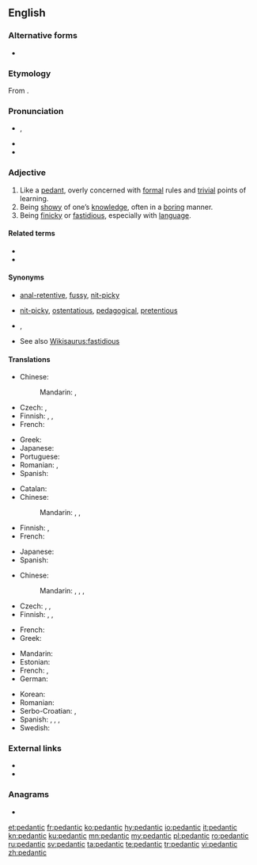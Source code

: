 {{was wotd|2006|March|31}}
==English==

===Alternative forms===
* {{l|en|pedantick}} {{qualifier|obsolete}}

===Etymology===
From {{suffix|pedant|ic|lang=en}}.

===Pronunciation===
* {{enPR|pa-dăn'tĭk}}, {{IPA|/pəˈdæn.tɪk/|lang=en}}
* {{audio|en-us-pedantic.ogg|Audio (US)|lang=en}}
* {{rhymes|æntɪk|lang=en}}

===Adjective===
{{en-adj}}

# Like a [[pedant]], overly concerned with [[formal]] rules and [[trivial]] points of learning.
# Being [[showy]] of one’s [[knowledge]], often in a [[boring]] manner.
# Being [[finicky]] or [[fastidious]], especially with [[language]].

====Related terms====
* {{l|en|pedant}}
* {{l|en|pedantry}}

====Synonyms====
* {{sense|like a pedant}} {{qualifier|informal, derogatory}} [[anal-retentive]], [[fussy]], [[nit-picky]]
* {{sense|knowledge-peacock}} {{qualifier|sometimes applicable}} [[nit-picky]], [[ostentatious]], [[pedagogical]], [[pretentious]]
* {{sense|linguistically affected}} {{l|en|fussy}}, {{l|en|nit-picky}}
* See also [[Wikisaurus:fastidious]]

====Translations====
{{trans-top|like a pedant}}
* Chinese:
*: Mandarin: {{t|cmn|教條|sc=Hani}}, {{t+|cmn|教条|tr=jiàotiáo|sc=Hani}}
* Czech: {{t+|cs|pedantský|f}}, {{t|cs|pedantický|m}}
* Finnish: {{t|fi|pedanttinen}}, {{t+|fi|pikkumainen}}, {{t+|fi|pikkutarkka}}
* French: {{t+|fr|méticuleux}}
{{trans-mid}}
* Greek: {{t+|el|σχολαστικός}}
* Japanese: {{t+|ja|杓子定規|tr=しゃくしじょうぎ, shakushi jyogi|sc=Jpan}}
* Portuguese: {{t+|pt|pedante}}
* Romanian: {{t+|ro|meticulos}}, {{t+|ro|pedant}}
* Spanish: {{t|es|pedante; pretencioso}}
{{trans-bottom}}

{{trans-top|being showy of one's knowledge}}
* Catalan: {{t|ca|pedant}}
* Chinese:
*: Mandarin: {{t+|cmn|掉書袋|sc=Hani}}, {{t+|cmn|掉书袋|tr=diàoshūdài|sc=Hani}}, {{t+|cmn|舞文弄墨|tr=wǔwénnòngmò|sc=Hani}}
* Finnish: {{t|fi|pedanttinen}}, {{t|fi|rikkiviisas}}
* French: {{t+|fr|pédant}}
{{trans-mid}}
* Japanese: {{t|ja|学者ぶった|tr=がくしゃぶった, gakusha butta|sc=Jpan}}
* Spanish: {{t+|es|pedante}}
{{trans-bottom}}

{{trans-top|being finicky with language}}
* Chinese:
*: Mandarin: {{t+|cmn|摳字眼|sc=Hani}}, {{t|cmn|抠字眼|tr=kōuzìyǎn|sc=Hani}}, {{t|cmn|鑽牛角尖|sc=Hani}}, {{t+|cmn|钻牛角尖|tr=zuānniújiǎojiān|sc=Hani}}
* Czech: {{t+|cs|pedantský|f}}, {{t|cs|pedantický|m}}, {{t+|cs|slovíčkářský|m}}
* Finnish: {{t|fi|pedanttinen}}, {{t|fi|sanatarkka}}, {{t+|fi|kirjaimellinen}}
{{trans-mid}}
* French: {{t+|fr|pointilleux}}
* Greek: {{t+|el|σχολαστικός}}
{{trans-bottom}}

{{checktrans-top}}
* Mandarin: {{t-check|cmn|賣弄學問的;炫學者}}
* Estonian: {{t-check|et|pedantne}}
* French: {{t-check|fr|pédant|m}}, {{t-check|fr|pédante|f}}
* German: {{t-check|de|pedantisch}}
{{trans-mid}}
* Korean: {{t-check|ko|현학적인}}
* Romanian: {{t-check|ro|pedant}}
* Serbo-Croatian: {{t-check|sh|pèdantan}}, {{t-check|sh|пѐдантан|sc=Cyrl}}
* Spanish: {{t-check|es|cursi}}, {{t-check|es|maniático}}, {{t-check|es|pedante}}, {{t-check|es|puntilloso}}
* Swedish: {{t-check|sv|pedantisk}}
{{trans-bottom}}

===External links===
* {{R:Century 1911}}
* {{R:OneLook}}

===Anagrams===
* {{l|en|pentadic}}

[[et:pedantic]]
[[fr:pedantic]]
[[ko:pedantic]]
[[hy:pedantic]]
[[io:pedantic]]
[[it:pedantic]]
[[kn:pedantic]]
[[ku:pedantic]]
[[mn:pedantic]]
[[my:pedantic]]
[[pl:pedantic]]
[[ro:pedantic]]
[[ru:pedantic]]
[[sv:pedantic]]
[[ta:pedantic]]
[[te:pedantic]]
[[tr:pedantic]]
[[vi:pedantic]]
[[zh:pedantic]]